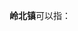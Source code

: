 '''岭北镇'''可以指：
{{PRC admin/disambig|33/06/81/121/000|36/07/28/105/000|43/06/24/116/000|44/08/23/110/000}}
{{disambig|cat=三字中国镇名消歧义}}